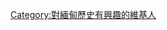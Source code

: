 {{Userbox |<div style="float: left; border:solid black 1px; margin: 1px;"> |lightgrey|white|[[File:That-byin-nyu.jpg|50px]] | 這個用戶對'''[[緬甸歷史]]'''很感興趣。</center>}}
[[Category:對緬甸歷史有興趣的維基人]]